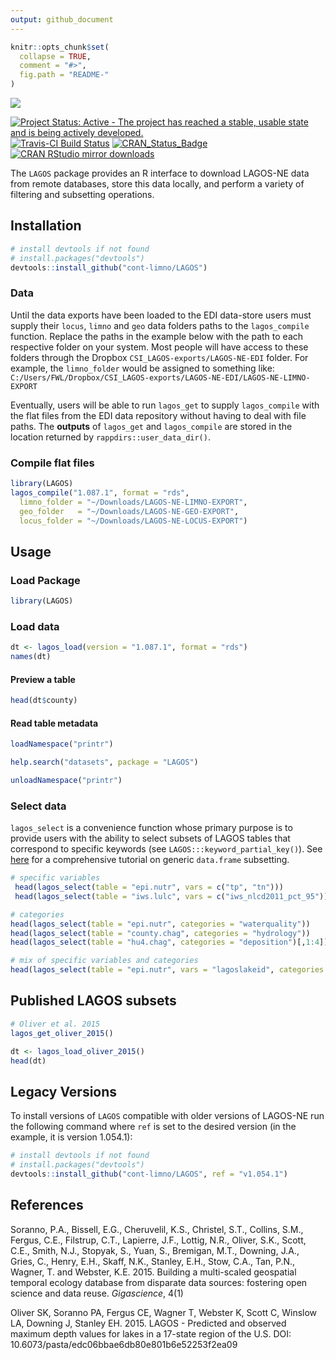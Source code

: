 ```yaml
---
output: github_document
---
```


<!-- README.md is generated from README.Rmd. Please edit that file -->

```r
knitr::opts_chunk$set(
  collapse = TRUE,
  comment = "#>",
  fig.path = "README-"
)
```

![](./inst/lagos_banner2.png)

[![Project Status: Active - The project has reached a stable, usable state and is being actively developed.](http://www.repostatus.org/badges/latest/active.svg)](http://www.repostatus.org/#active) [![Travis-CI Build Status](https://travis-ci.org/cont-limno/LAGOS.svg?branch=master)](https://travis-ci.org/cont-limno/LAGOS) [![CRAN\_Status\_Badge](http://www.r-pkg.org/badges/version/LAGOS)](https://cran.r-project.org/package=LAGOS) [![CRAN RStudio mirror downloads](http://cranlogs.r-pkg.org/badges/LAGOS)](https://cran.r-project.org/package=LAGOS)

The `LAGOS` package provides an R interface to download LAGOS-NE data from remote databases, store this data locally, and perform a variety of filtering and subsetting operations.

## Installation

```r
# install devtools if not found
# install.packages("devtools")
devtools::install_github("cont-limno/LAGOS")
```
 
### Data

Until the data exports have been loaded to the EDI data-store users must supply their `locus`, `limno` and `geo` data folders paths to the `lagos_compile` function. Replace the paths in the example below with the path to each respective folder on your system. Most people will have access to these folders through the Dropbox `CSI_LAGOS-exports/LAGOS-NE-EDI` folder. For example, the `limno_folder` would be assigned to something like: `C:/Users/FWL/Dropbox/CSI_LAGOS-exports/LAGOS-NE-EDI/LAGOS-NE-LIMNO-EXPORT`

Eventually, users will be able to run `lagos_get` to supply `lagos_compile` with the flat files from the EDI data repository without having to deal with file paths. The __outputs__ of `lagos_get` and `lagos_compile` are stored in the location returned by `rappdirs::user_data_dir()`.

### Compile flat files

```r
library(LAGOS)
lagos_compile("1.087.1", format = "rds",
  limno_folder = "~/Downloads/LAGOS-NE-LIMNO-EXPORT",
  geo_folder   = "~/Downloads/LAGOS-NE-GEO-EXPORT",
  locus_folder = "~/Downloads/LAGOS-NE-LOCUS-EXPORT")
```

## Usage

### Load Package

```r
library(LAGOS)
```

### Load data

```r
dt <- lagos_load(version = "1.087.1", format = "rds")
names(dt)
```

#### Preview a table

```r
head(dt$county)
```

#### Read table metadata

```r
loadNamespace("printr")
```

```r
help.search("datasets", package = "LAGOS")
```

```r
unloadNamespace("printr")
```

### Select data

`lagos_select` is a convenience function whose primary purpose is to provide users with the ability to select subsets of LAGOS tables that correspond to specific keywords (see `LAGOS:::keyword_partial_key()`). See [here](http://adv-r.had.co.nz/Subsetting.html) for a comprehensive tutorial on generic `data.frame` subsetting.

```r
# specific variables
 head(lagos_select(table = "epi.nutr", vars = c("tp", "tn")))
 head(lagos_select(table = "iws.lulc", vars = c("iws_nlcd2011_pct_95")))

# categories
head(lagos_select(table = "epi.nutr", categories = "waterquality"))
head(lagos_select(table = "county.chag", categories = "hydrology"))
head(lagos_select(table = "hu4.chag", categories = "deposition")[,1:4])

# mix of specific variables and categories
head(lagos_select(table = "epi.nutr", vars = "lagoslakeid", categories = c("waterquality")))
```

## Published LAGOS subsets

```r
# Oliver et al. 2015
lagos_get_oliver_2015()
```

```r
dt <- lagos_load_oliver_2015()
head(dt)
```

## Legacy Versions

To install versions of `LAGOS` compatible with older versions of LAGOS-NE run the following command where `ref` is set to the desired version (in the example, it is version 1.054.1):

```r
# install devtools if not found
# install.packages("devtools")
devtools::install_github("cont-limno/LAGOS", ref = "v1.054.1")
```

## References

Soranno, P.A., Bissell, E.G., Cheruvelil, K.S., Christel, S.T., Collins,
  S.M., Fergus, C.E., Filstrup, C.T., Lapierre, J.F., Lottig, N.R., Oliver,
  S.K., Scott, C.E., Smith, N.J., Stopyak, S., Yuan, S., Bremigan, M.T.,
  Downing, J.A., Gries, C., Henry, E.H., Skaff, N.K., Stanley, E.H.,
  Stow, C.A., Tan, P.N., Wagner, T. and Webster, K.E. 2015. Building a
  multi-scaled geospatial temporal ecology database from disparate data
  sources: fostering open science and data reuse. _Gigascience_, 4(1)

Oliver SK, Soranno PA, Fergus CE, Wagner T, Webster K, Scott C, Winslow LA,      Downing J, Stanley EH. 2015. LAGOS - Predicted and observed maximum depth      values for lakes in a 17-state region of the U.S. DOI:                         10.6073/pasta/edc06bbae6db80e801b6e52253f2ea09
